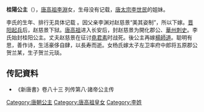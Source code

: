 {{東亞女性歷史人物
| 名稱=桂阳公主
| 身份=[[唐朝|唐朝]]公主
| 畫像=
| 說明=
| 姓=李
| 名=
| 封爵=[[公主|公主]]
| 位號=
| 封號=桂阳公主、长广公主
| 出生年=
| 逝世年=
| 諡號=
| 夫= 趙慈景、楊師道
| 父親=[[李渊|唐高祖李渊]]
| 同胞兄弟=
| 母親=
|}}
'''桂陽公主'''（{{bd|6世纪|?|648年|?|catIdx=L}}），[[李渊|唐高祖李淵]]女，生母没有记载，[[唐太宗|唐太宗李世民]]的姐妹。

李氏的生年、排行无具体记载<!-- 《新唐书·诸帝公主传》中诸公主仅是排序，并非个人排行。有新发现，请提供来源。 -->。因父亲李渊对赵慈景“美其姿制”，所以下嫁。[[晋阳起兵|晋阳起兵]]后，赵慈景下狱。[[唐高祖|唐高祖]]进入长安后，封赵慈景为開化郡公、[[華州|華州]][[刺史|刺史]]。李氏始封桂阳公主。丈夫赵慈景在征讨[[堯君素|堯君素]]时战死。後公主再嫁[[楊師道|楊師道]]。聪明有思，善作诗，生活豪侈自肆，以長寿而逝。女杨氏嫁太子左卫率府中郎将五原郡公贺兰某，生子贺兰元琰。

==传記資料==
*《新唐書》卷八十三 列传第八·諸帝公主传 
 
[[Category:唐朝公主|Category:唐朝公主]]
[[Category:唐高祖皇女|Category:唐高祖皇女]]
[[Category:李姓|Category:李姓]]